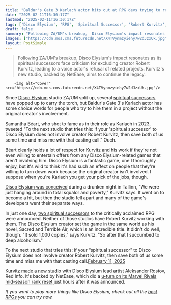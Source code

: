 ```yaml
---
title: "Baldur's Gate 3 Karlach actor hits out at RPG devs trying to recruit them for their Disco Elysium successors: 'Miss me with that casting call'"
date: "2025-02-11T16:30:17Z"
lastmod: "2025-02-11T16:30:17Z"
tags: ['Disco Elysium', 'RPG', 'Spiritual Successor', 'Robert Kurvitz', 'ZA/UM', "Baldur's Gate 3", 'Karlach', 'Indie Games']
draft: false
summary: "Following ZA/UM's breakup,  Disco Elysium's impact resonates as its spiritual successors face criticism for excluding creator Robert Kurvitz, leading to a voice actor's refusal of related projects.  Kurvitz's new studio, backed by NetEase, aims to continue the legacy."
images: ["https://cdn.mos.cms.futurecdn.net/X4TVynmzyiehy7w2dJzxUk.jpg"]
layout: PostSimple
---
```

> Following ZA/UM's breakup,  Disco Elysium's impact resonates as its spiritual successors face criticism for excluding creator Robert Kurvitz, leading to a voice actor's refusal of related projects.  Kurvitz's new studio, backed by NetEase, aims to continue the legacy.


        <img alt="Cover" src="https://cdn.mos.cms.futurecdn.net/X4TVynmzyiehy7w2dJzxUk.jpg"/>
        
Since [<u>Disco Elysium</u>](https://www.gamesradar.com/disco-elysium-is-my-game-of-the-year-because-it-made-me-care-about-a-lost-shoe/) studio ZA/UM split up, several [<u>spiritual successors</u>](https://www.gamesradar.com/games/rpg/a-spiritual-successor-to-disco-elysium-thats-continuing-a-legacy-of-rpgs-like-baldurs-gate-fallout-and-icewind-dale-is-in-the-works-from-bungie-rockstar-and-za-um-veterans/) have popped up to carry the torch, but Baldur's Gate 3's Karlach actor has some choice words for people who try to hire them in a project without the original creator's involvement.

Samantha Béart, who shot to fame as in their role as Karlach in 2023, tweeted "To the next studio that tries this: if your 'spiritual successor' to Disco Elysium does not involve creator Robert Kurvitz, then save both of us some time and miss me with that casting call." Ouch.

Béart clearly holds a lot of respect for Kurvitz and his work if they're not even willing to entertain offers from any Disco Elysium-related games that aren't involving him. Disco Elysium is a fantastic game, one I thoroughly enjoy, but it's wild to think it's had such an effect on people that they're willing to turn down work because the original creator isn't involved. I suppose when you're Karlach you get your pick of the jobs, though.

[<u>Disco Elysium was conceived</u>](https://www.gamesradar.com/the-making-of-disco-elysium-how-zaum-created-one-of-the-most-original-rpgs-of-the-decade/) during a drunken night in Tallinn, "We were just hanging around in total squalor and poverty," Kurvitz says. It went on to become a hit, but then the studio fell apart and many of the game's developers went their separate ways.

In just one day, [<u>two spiritual successors</u>](https://www.gamesradar.com/games/rpg/a-second-disco-elysium-spiritual-successor-has-been-announced-from-a-different-breakaway-group-of-devs-who-worked-on-the-original-rpg/) to the critically acclaimed RPG were announced. Neither of those studios have Robert Kurvitz working with them. The Disco Elysium creator set the game in the same world as his novel, Sacred and Terrible Air, which is an incredible title. It didn't do well, though. "It sold 1,000 copies," says Kurvitz. "So after that I succumbed to deep alcoholism."

To the next studio that tries this: if your “spiritual successor” to Disco Elysium does not involve creator Robert Kurvitz, then save both of us some time and miss me with that casting call.[February 11, 2025](https://twitter.com/cantworkitout/status/1889295977162432844)

[<u>Kurvitz made a new studio</u>](https://www.gamesindustry.biz/another-group-of-ex-disco-elysium-developers-found-dark-math-games) with DIsco Elysium lead artist Aleksander Rostov, Red Info. It's backed by NetEase, which did a [<u>u-turn on its Marvel Rivals mid-season rank reset</u>](https://www.gamesradar.com/games/third-person-shooter/mere-hours-after-enraging-marvel-rivals-players-with-the-announcement-of-a-mid-season-rank-reset-netease-games-quickly-u-turns-players-will-retain-their-ranks-and-scores/) just hours after it was announced.

*If you want to play more things like Disco Elysium, check out all the *[<u><em>best RPGs</em></u>](https://www.gamesradar.com/best-rpg-games/)* you can try now.*
        
